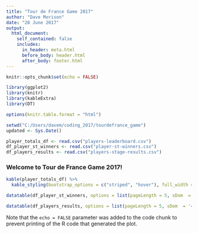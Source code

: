```yaml
---
title: "Tour de France Game 2017"
author: "Dave Morison"
date: "28 June 2017"
output:
  html_document:
    self_contained: false
    includes:
      in_header: meta.html
      before_body: header.html
      after_body: footer.html
---
```


```r
knitr::opts_chunk$set(echo = FALSE)

library(ggplot2)
library(knitr)
library(kableExtra)
library(DT)

options(knitr.table.format = "html")

setwd("C:/Users/davem/coding_2017/tourdefrance_game")
updated <- Sys.Date()

player_totals_df <- read.csv("players-leaderboard.csv")
df_player_st_winners <- read.csv("player-st-winners.csv")
df_players_results <- read.csv("players-stage-results.csv")
```

### Welcome to Tour de France Game 2017!

```r
kable(player_totals_df) %>%
  kable_styling(bootstrap_options = c("striped", "hover"), full_width = F)

datatable(df_player_st_winners, options = list(pageLength = 5, sDom  = '<"top">lrt<"bottom">ip'))

datatable(df_players_results, options = list(pageLength = 5, sDom  = '<"top">lrt<"bottom">ip'))
```

Note that the `echo = FALSE` parameter was added to the code chunk to prevent printing of the R code that generated the plot.
